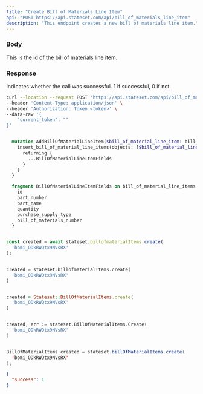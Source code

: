 ```yaml
---
title: "Create Bill of Materials Line Item"
api: "POST https://api.stateset.com/api/bill_of_materials_line_item"
description: "This endpoint creates a new bill of materials line item."
---
```


### Body

<ParamField body="id" type="string">
  This is the id of the bill of materials line item.
</ParamField>

### Response

<ResponseField name="success" type="number">
  Indicates whether the call was successful. 1 if successful, 0 if not.
</ResponseField>

<RequestExample>

```bash Example Request
curl --location --request POST 'https://api.stateset.com/api/bill_of_materials_line_item' \
--header 'Content-Type: application/json' \
--header 'Authorization: Token <token>' \
--data-raw '{
    "current_token": ""
}'
```

```graphQL GraphQL

  mutation AddBillOfMaterialLineItem($bill_of_material_line_item: bill_of_material_line_items_insert_input!) {
    insert_bill_of_material_line_items(objects: [$bill_of_material_line_item]) {
      returning {
        ...BillOfMaterialLineItemFields
      }
    }
  }

  fragment BillOfMaterialLineItemFields on bill_of_material_line_items {
    id
    part_number
    part_name
    quantity
    purchase_supply_type
    bill_of_materials_number
  }

```

```js Node.js

const created = await stateset.billofmaterialItems.create(
  'bomi_ODkRWQtx9NVsRX'
);

```

```python Python

created = stateset.billofmaterialItems.create(
  'bomi_ODkRWQtx9NVsRX'
)

```

```ruby Ruby

created = Stateset::BillOfMaterialItems.create(
  'bomi_ODkRWQtx9NVsRX'
)

```

```go Golang

created, err := stateset.BillOfMaterialItems.Create(
  'bomi_ODkRWQtx9NVsRX'
)

```

```java Java

BillOfMaterialItems created = stateset.billOfMaterialItems.create(
  'bomi_ODkRWQtx9NVsRX'
);

```

</RequestExample>

<ResponseExample>

```json Response
{
  "success": 1
}
```

</ResponseExample>
